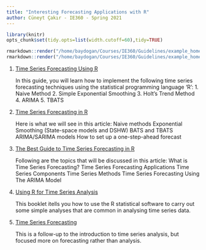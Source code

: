 ---
title: "Interesting Forecasting Applications with R"
author: Cüneyt Çakır - IE360 - Spring 2021
---
```{r,echo=FALSE,results="hide"}
library(knitr)
opts_chunk$set(tidy.opts=list(width.cutoff=60),tidy=TRUE)
```

```{r,echo=FALSE,eval=FALSE}
rmarkdown::render("/home/baydogan/Courses/IE360/Guidelines/example_homework_0.Rmd",output_format="pdf_document")
rmarkdown::render("/home/baydogan/Courses/IE360/Guidelines/example_homework_0.Rmd",output_format="html_document")
```

1. [Time Series Forecasting Using R](https://www.pluralsight.com/guides/time-series-forecasting-using-r)

    In this guide, you will learn how to implement the following time series forecasting techniques using the statistical programming language 'R': 1. Naive Method 2. Simple Exponential Smoothing 3. Holt's Trend Method 4. ARIMA 5. TBATS

2. [Time Series Forecasting in R](https://towardsdatascience.com/a-guide-to-forecasting-in-r-6b0c9638c261)

    Here is what we will see in this article:
    Naive methods
    Exponential Smoothing (State-space models and DSHW)
    BATS and TBATS
    ARIMA/SARIMA models
    How to set up a one-step-ahead forecast
    
3. [The Best Guide to Time Series Forecasting in R](https://www.simplilearn.com/tutorials/data-science-tutorial/time-series-forecasting-in-r)

    Following are the topics that will be discussed in this article:
    What is Time Series Forecasting?
    Time Series Forecasting Applications
    Time Series Components
    Time Series Methods
    Time Series Forecasting Using The ARIMA Model
   
4. [Using R for Time Series Analysis](https://a-little-book-of-r-for-time-series.readthedocs.io/en/latest/src/timeseries.html)

    This booklet itells you how to use the R statistical software to carry out some simple analyses that are common in analysing time series data.
    
5. [Time Series Forecasting](http://r-statistics.co/Time-Series-Forecasting-With-R.html)

    This is a follow-up to the introduction to time series analysis, but focused more on forecasting rather than analysis.